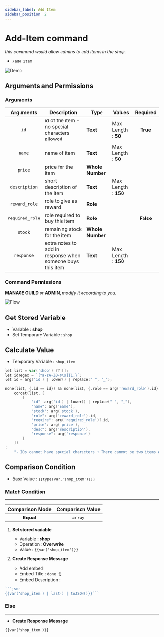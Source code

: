 ```yaml
---
sidebar_label: Add Item
sidebar_position: 2
---
```



# Add-Item command

*this command would allow admins to add items in the shop.*
- `/add item`

![Demo](../../../static/flows/eco/AddItem.gif)  

## Arguments and Permissions
### Arguments
| Arguments | Description | Type | Values | Required |
| :---: | --- | --- | --- | :---: |
| `id` | id of the item - no special characters allowed | **Text** | Max Length : **50** | **True** <On className="inline-svg" /> |
| `name` | name of item | **Text** | Max Length : **50** | <On className="inline-svg" /> |
| `price` | price for the item | **Whole Number** |  | <On className="inline-svg" /> |
| `description` | short description of the item | **Text** | Max Length : **150** | <On className="inline-svg" /> |
| `reward_role` | role to give as reward | **Role** |  | <On className="inline-svg" /> |
| `required_role` | role required to buy this item | **Role** |  | **False** <Off className="inline-svg" /> |
| `stock` | remaining stock for the item | **Whole Number** |  | <Off className="inline-svg" /> |
| `response` | extra notes to add in response when someone buys this item | **Text** | Max Length : **150** | <Off className="inline-svg" /> |


### Command Permissions
**MANAGE GUILD** *or* **ADMIN**, *modify it according to you.*

![Flow](../../../static/flows/eco/AddItem.png)  

## Get Stored Variable
- Variable : **shop**
- Set Temporary Variable : `shop`

## Calculate Value
- Temporary Variable : `shop_item`
```go
let list = var('shop') ?? [];
let idregex = `[^a-zA-Z0-9\s]{1,}`;
let id = arg('id') | lower() | replace(" ", "_");

none(list, {.id == id}) && none(list, {.role == arg('reward_role').id}) && ! (arg('id') matches idregex) ?
    concat(list, [
        {
            "id": arg('id') | lower() | replace(" ", "_"),
            "name": arg('name'),
            "stock": arg('stock'),
            "role": arg('reward_role').id,
            "require": arg('required_role')?.id,
            "price": arg('price'),
            "desc": arg('description'),
            "response": arg('response')
        }
    ])
:
    "- IDs cannot have special characters + There cannot be two items with the same ID and reward role."
```

## Comparison Condition
- Base Value : `{{type(var('shop_item'))}}`

### Match Condition <Match className="inline-svg" />
---
| Comparison Mode | Comparison Value |
| :---: | :---: |
| **Equal** | `array` |

1. **Set stored variable**  
    - Variable : **shop**
    - Operation : **Overwrite**
    - Value : `{{var('shop_item')}}`  

2. **Create Response Message**
    - Add embed
    - Embed Title : `done 👌`
    - Embed Description :
```go title="Embed Description"
```json
{{var('shop_item') | last() | toJSON()}}```
```

### Else <Else className="inline-svg" />
---
- **Create Response Message**
```text title="📋 Paste this in your response message"
{{var('shop_item')}}
```